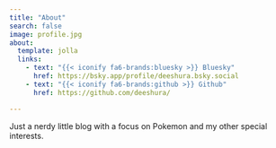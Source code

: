 ```yaml
---
title: "About"
search: false
image: profile.jpg
about:
  template: jolla
  links:
    - text: "{{< iconify fa6-brands:bluesky >}} Bluesky"
      href: https://bsky.app/profile/deeshura.bsky.social
    - text: "{{< iconify fa6-brands:github >}} Github"
      href: https://github.com/deeshura/

---
```


Just a nerdy little blog with a focus on Pokemon and my other special interests.

